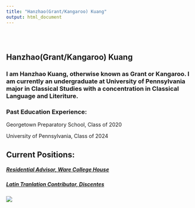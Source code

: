 ```yaml
---
title: "Hanzhao(Grant/Kangaroo) Kuang"
output: html_document
---
```


<style type="text/css">
.title {
  display: none;
}

#getting-started img {
  margin-right: 10px;
}

</style>

<div class="row" style="padding-top: 30px;">
<div class="col-sm-6">

# **Hanzhao(Grant/Kangaroo) Kuang**

### I am Hanzhao Kuang, otherwise known as Grant or Kangaroo. I am currently an undergraduate at University of Pennsylvania major in Classical Studies with a concentration in Classical Language and Literiture. 

### Past Education Experience: 



Georgetown Preparatory School,
Class of 2020


University of Pennsylvania,
Class of 2024

</div>
<div class="col-sm-6">

## Current Positions:

##### [Residential Advisor, Ware College House](https://ware.house.upenn.edu/people)

<a href = "https://ware.house.upenn.edu/people">



##### [Latin Tranlation Contributor, Discentes](https://web.sas.upenn.edu/discentes/staff/)

<a href = "https://web.sas.upenn.edu/discentes/staff/">
![](images/Profile.jpeg)
</a>
</div>

